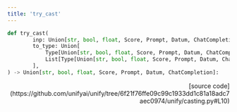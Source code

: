 ```yaml
---
title: 'try_cast'
---
```


```python
def try_cast(
        inp: Union[str, bool, float, Score, Prompt, Datum, ChatCompletion],
        to_type: Union[
            Type[Union[str, bool, float, Score, Prompt, Datum, ChatCompletion]],
            List[Type[Union[str, bool, float, Score, Prompt, Datum, ChatCompletion]]]
        ],
) -> Union[str, bool, float, Score, Prompt, Datum, ChatCompletion]:
```

<p align="right">[source code](https://github.com/unifyai/unify/tree/6f21f76ffe09c99c1933dd1c81a18adc7aec0974/unify/casting.py#L10)</p>

